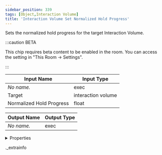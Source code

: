 ```yaml
---
sidebar_position: 339
tags: [Object,Interaction Volume]
title: 'Interaction Volume Set Normalized Hold Progress'
---
```


Sets the normalized hold progress for the target Interaction Volume.

:::caution BETA

This chip requires beta content to be enabled in the room. You can access the setting in "This Room -> Settings".

:::

<IChip uuid="714654bc-7266-4088-8efe-287bdca164fd" />

| Input Name | Input Type |
|-----------|-----------|
| *No name.* | exec |
| Target | interaction volume |
| Normalized Hold Progress | float |

| Output Name | Output Type |
|-----------|-----------|
| *No name.* | exec |


<details>
  <summary>Properties</summary>
  <div>
    <div>
    <table>
      <thead>
        <tr>
          <th>Room availability:</th>
          <th>Available everywhere</th>
        </tr>
        <tr>
          <th>Is beta required?</th>
          <th>Yes</th>
        </tr>
        <tr>
          <th>Is this chip a trolling risk?</th>
          <th>No</th>
        </tr>
        <tr>
          <th>Is this chip a role assignment risk?</th>
          <th>No</th>
        </tr>
        <tr>
          <th>Chip UUID</th>
          <th>714654bc-7266-4088-8efe-287bdca164fd</th>
        </tr>
      </thead>
    </table>
    </div>
  </div>
</details>

._extrainfo